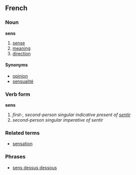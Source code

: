 ==French==
===Noun===
'''sens'''

# [[sense]]
# [[meaning]]
# [[direction]]

====Synonyms====
*[[opinion]]
*[[sensualité]]

===Verb form===
'''sens'''

# ''first-, second-person singular indicative present of [[sentir]]''
# ''second-person singular imperative of sentir''

===Related terms===
*[[sensation]]

===Phrases===
*[[sens dessus dessous]]